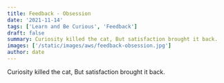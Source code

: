 ```yaml
---
title: Feedback - Obsession
date: '2021-11-14'
tags: ['Learn and Be Curious', 'Feedback']
draft: false
summary: Curiosity killed the cat, But satisfaction brought it back.
images: ['/static/images/aws/feedback-obsession.jpg']
author: date
---
```


<Pexels
  src="/static/images/aws/feedback-obsession.jpg"
  srcurl="/static/images/aws/feedback-obsession.jpg"
  author="Mandar Date"
  authorurl="https://www.linkedin.com/in/mandardate"
  alt="Feedback - Obsession"
/>

Curiosity killed the cat, But satisfaction brought it back.
